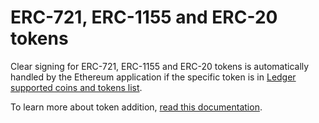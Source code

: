 # ERC-721, ERC-1155 and ERC-20 tokens

Clear signing for ERC-721, ERC-1155 and ERC-20 tokens is automatically handled by the Ethereum application if the specific token is in [Ledger supported coins and tokens list](https://www.ledger.com/supported-crypto-assets).

To learn more about token addition, [read this documentation](../ledger-live/accounts/integration/tokens/evm-chains-tokens).



